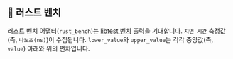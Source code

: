 ## 🦀 러스트 벤치

러스트 벤치 어댑터(`rust_bench`)는 [libtest 벤치](https://doc.rust-lang.org/rustc/tests/index.html#benchmarks) 출력을 기대합니다.
`지연 시간` 측정값(즉, `나노초(ns)`)이 수집됩니다.
`lower_value`와 `upper_value`는 각각 중앙값(즉, `value`) 아래와 위의 편차입니다.